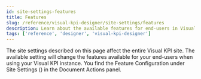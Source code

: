 ```yaml
---
id: site-settings-features
title: Features
slug: /reference/visual-kpi-designer/site-settings/features
description: Learn about the available features for end-users in Visual KPI Designer to optimize their experience and functionality within the Visual KPI instance.
tags: ['reference', 'designer', 'visual-kpi-designer']
---
```


<head>
  <title>Features</title>
  <meta name="keywords" content="Features, Visual KPI Designer, site settings, end-user customization, available features, Visual KPI, reference, designer"/>
</head>


The site settings described on this page affect the entire Visual KPI site. The available setting will change the features available for your end-users when using your Visual KPI instance. You find the Feature Configuration under Site Settings (<PngFont name='options28' />) in the Document Actions panel.

<JsonToTable jsonData={table} />